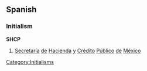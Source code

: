 ==Spanish==

===Initialism===
'''SHCP'''

# [[secretaría|Secretaría]] [[de]] [[hacienda|Hacienda]] [[y]] [[crédito|Crédito]] [[público|Público]] [[de]] [[México]]

[[Category:Initialisms]]